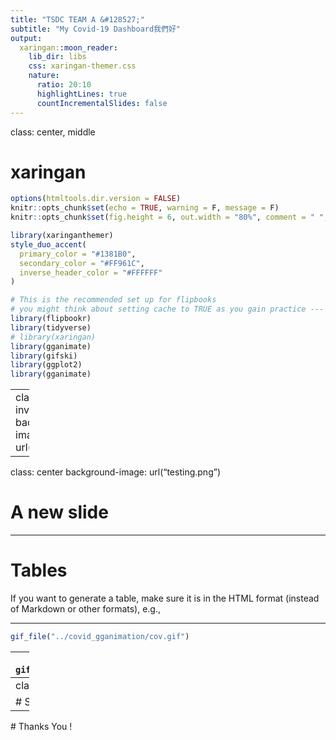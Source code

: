 ```yaml
---
title: "TSDC TEAM A	&#128527;"
subtitle: "My Covid-19 Dashboard我們好"  
output:
  xaringan::moon_reader:
    lib_dir: libs
    css: xaringan-themer.css
    nature:
      ratio: 20:10
      highlightLines: true
      countIncrementalSlides: false
---
```


class: center, middle

# xaringan
  
```r
options(htmltools.dir.version = FALSE)
knitr::opts_chunk$set(echo = TRUE, warning = F, message = F)
knitr::opts_chunk$set(fig.height = 6, out.width = "80%", comment = " ", cache = F, dpi = 300)
```

```r
library(xaringanthemer)
style_duo_accent(
  primary_color = "#1381B0",
  secondary_color = "#FF961C",
  inverse_header_color = "#FFFFFF"
)
```

```r
# This is the recommended set up for flipbooks
# you might think about setting cache to TRUE as you gain practice --- building flipbooks from scratch can be time consuming
library(flipbookr)
library(tidyverse)
# library(xaringan)
library(gganimate)
library(gifski)
library(ggplot2)
library(gganimate)
```
---
class: center, inverse
background-image: url("fpb_p1.png")

---

class: center
background-image: url("testing.png")

# A new slide

---

# Tables

If you want to generate a table, make sure it is in the HTML format (instead of Markdown or other formats), e.g.,


---

```r
gif_file("../covid_gganimation/cov.gif")
```


---
```r
gif_file("../covid_gganimation/barchart2.gif")
```


---
class: middle, inverse, center
<!-- page_-1  -->
  
  # Slide End !
--
  
  # Thanks You !
  
  
  
  
